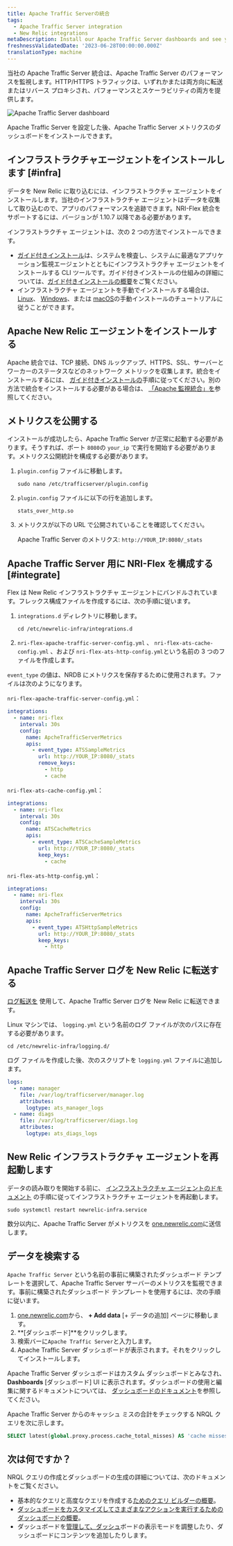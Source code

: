 ```yaml
---
title: Apache Traffic Serverの統合
tags:
  - Apache Traffic Server integration
  - New Relic integrations
metaDescription: Install our Apache Traffic Server dashboards and see your Apache Traffic Server  data in New Relic.
freshnessValidatedDate: '2023-06-28T00:00:00.000Z'
translationType: machine
---
```



当社の Apache Traffic Server 統合は、Apache Traffic Server のパフォーマンスを監視します。HTTP/HTTPS トラフィックは、いずれかまたは両方向に転送またはリバース プロキシされ、パフォーマンスとスケーラビリティの両方を提供します。

<img
  title="Apache Traffic Server dashboard"
  alt="Apache Traffic Server dashboard"
  src={infrastructureApacheTrafficServerDashboard}
/>

<figcaption>
  Apache Traffic Server を設定した後、Apache Traffic Server メトリクスのダッシュボードをインストールできます。
</figcaption>

## インフラストラクチャエージェントをインストールします [#infra]

データを New Relic に取り込むには、インフラストラクチャ エージェントをインストールします。当社のインフラストラクチャ エージェントはデータを収集して取り込むので、アプリのパフォーマンスを追跡できます。NRI-Flex 統合をサポートするには、バージョンが 1.10.7 以降である必要があります。

インフラストラクチャ エージェントは、次の 2 つの方法でインストールできます。

* [ガイド付きインストール](https://one.newrelic.com/nr1-core?state=4f81feab-35f7-e97e-9903-52510f8542bd)は、システムを検査し、システムに最適なアプリケーション監視エージェントとともにインフラストラクチャ エージェントをインストールする CLI ツールです。ガイド付きインストールの仕組みの詳細については、[ガイド付きインストールの概要](/docs/infrastructure/host-integrations/installation/new-relic-guided-install-overview)をご覧ください。
* インフラストラクチャ エージェントを手動でインストールする場合は、 [Linux](/docs/infrastructure/install-infrastructure-agent/linux-installation/install-infrastructure-monitoring-agent-linux)、 [Windows](/docs/infrastructure/install-infrastructure-agent/windows-installation/install-infrastructure-monitoring-agent-windows/)、または [macOS](/docs/infrastructure/install-infrastructure-agent/macos-installation/install-infrastructure-monitoring-agent-macos/)の手動インストールのチュートリアルに従うことができます。

## Apache New Relic エージェントをインストールする

Apache 統合では、TCP 接続、DNS ルックアップ、HTTPS、SSL、サーバーとワーカーのステータスなどのネットワーク メトリックを収集します。統合をインストールするには、 [ガイド付きインストールの](https://one.newrelic.com/launcher/nr1-core.explorer?pane=eyJuZXJkbGV0SWQiOiJucjEtY29yZS5saXN0aW5nIn0=&cards%5B0%5D=eyJuZXJkbGV0SWQiOiJucjEtaW5zdGFsbC1uZXdyZWxpYy5ucjEtaW5zdGFsbC1uZXdyZWxpYyIsInBhdGgiOiJvaGkiLCJyZWNpcGVOYW1lIjoiYXBhY2hlLW9wZW4tc291cmNlLWludGVncmF0aW9uIiwiYWN0aXZlQ29tcG9uZW50IjoiVlRTT0NvbW1hbmQiLCJhY3RpdmVFbnZpcm9ubWVudCI6ImFwYWNoZS1vcGVuLXNvdXJjZS1pbnRlZ3JhdGlvbiJ9)手順に従ってください。別の方法で統合をインストールする必要がある場合は、 [「Apache 監視統合」を](https://docs.newrelic.com/docs/infrastructure/host-integrations/host-integrations-list/apache-monitoring-integration/)参照してください。

## メトリクスを公開する

インストールが成功したら、Apache Traffic Server が正常に起動する必要があります。そうすれば、ポート `8080`の `your_ip` で実行を開始する必要があります。メトリクス公開統計を構成する必要があります。

1. `plugin.config` ファイルに移動します。

   ```shell
   sudo nano /etc/trafficserver/plugin.config
   ```

2. `plugin.config` ファイルに以下の行を追加します。

   ```
   stats_over_http.so
   ```

3. メトリクスが以下の URL で公開されていることを確認してください。

   Apache Traffic Server のメトリクス: `http://YOUR_IP:8080/_stats`

## Apache Traffic Server 用に NRI-Flex を構成する [#integrate]

Flex は New Relic インフラストラクチャ エージェントにバンドルされています。フレックス構成ファイルを作成するには、次の手順に従います。

1. `integrations.d` ディレクトリに移動します。

   ```shell
   cd /etc/newrelic-infra/integrations.d
   ```

2. `nri-flex-apache-traffic-server-config.yml` 、 `nri-flex-ats-cache-config.yml` 、および `nri-flex-ats-http-config.yml`という名前の 3 つのファイルを作成します。

`event_type` の値は、NRDB にメトリクスを保存するために使用されます。ファイルは次のようになります。

`nri-flex-apache-traffic-server-config.yml`：

```yml
integrations:
  - name: nri-flex
    interval: 30s
    config:
      name: ApcheTrafficServerMetrics
      apis:
        - event_type: ATSSampleMetrics
          url: http://YOUR_IP:8080/_stats 
          remove_keys:
            - http
            - cache
```

`nri-flex-ats-cache-config.yml`：

```yml
integrations:
  - name: nri-flex
    interval: 30s
    config:
      name: ATSCacheMetrics
      apis:
        - event_type: ATSCacheSampleMetrics
          url: http://YOUR_IP:8080/_stats 
          keep_keys:
          	- cache
```

`nri-flex-ats-http-config.yml`：

```yml
integrations:
  - name: nri-flex
    interval: 30s
    config:
      name: ApcheTrafficServerMetrics
      apis:
        - event_type: ATSHttpSampleMetrics
          url: http://YOUR_IP:8080/_stats 
          keep_keys:
          	- http
```

## Apache Traffic Server ログを New Relic に転送する

[ログ転送を](/docs/logs/forward-logs/forward-your-logs-using-infrastructure-agent/) 使用して、Apache Traffic Server ログを New Relic に転送できます。

Linux マシンでは、 `logging.yml` という名前のログ ファイルが次のパスに存在する必要があります。

```shell
cd /etc/newrelic-infra/logging.d/
```

ログ ファイルを作成した後、次のスクリプトを `logging.yml` ファイルに追加します。

```yml
logs:
  - name: manager
    file: /var/log/trafficserver/manager.log
    attributes:
      logtype: ats_manager_logs
  - name: diags
    file: /var/log/trafficserver/diags.log
    attributes:
      logtype: ats_diags_logs 
```

## New Relic インフラストラクチャ エージェントを再起動します

データの読み取りを開始する前に、 [インフラストラクチャ エージェントのドキュメント](/docs/infrastructure/install-infrastructure-agent/manage-your-agent/start-stop-restart-infrastructure-agent/) の手順に従ってインフラストラクチャ エージェントを再起動します。

```shell
sudo systemctl restart newrelic-infra.service
```

数分以内に、Apache Traffic Server がメトリクスを [one.newrelic.com](https://one.newrelic.com)に送信します。

## データを検索する

`Apache Traffic Server` という名前の事前に構築されたダッシュボード テンプレートを選択して、Apache Traffic Server サーバーのメトリクスを監視できます。事前に構築されたダッシュボード テンプレートを使用するには、次の手順に従います。

1. [one.newrelic.com](https://one.newrelic.com)から、 **+ Add data** \[+ データの追加] ページに移動します。
2. **\[ダッシュボード]**をクリックします。
3. 検索バーに`Apache Traffic Server`と入力します。
4. Apache Traffic Server ダッシュボードが表示されます。それをクリックしてインストールします。

Apache Traffic Server ダッシュボードはカスタム ダッシュボードとみなされ、 **Dashboards** \[ダッシュボード] UI に表示されます。ダッシュボードの使用と編集に関するドキュメントについては、 [ダッシュボードのドキュメント](/docs/query-your-data/explore-query-data/dashboards/introduction-dashboards)を参照してください。

Apache Traffic Server からのキャッシュ ミスの合計をチェックする NRQL クエリを次に示します。

```sql
SELECT latest(global.proxy.process.cache_total_misses) AS 'cache misses' FROM ATSCacheSampleMetrics
```

## 次は何ですか？

NRQL クエリの作成とダッシュボードの生成の詳細については、次のドキュメントをご覧ください。

* 基本的なクエリと高度なクエリを作成する[ためのクエリ ビルダーの概要](/docs/query-your-data/explore-query-data/query-builder/introduction-query-builder)。
* [ダッシュボードをカスタマイズしてさまざまなアクションを実行するためのダッシュボードの概要](/docs/query-your-data/explore-query-data/dashboards/introduction-dashboards)。
* ダッシュボードを[管理して、ダッシュ](/docs/query-your-data/explore-query-data/dashboards/manage-your-dashboard)ボードの表示モードを調整したり、ダッシュボードにコンテンツを追加したりします。